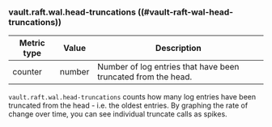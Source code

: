 ### vault.raft.wal.head-truncations ((#vault-raft-wal-head-truncations))

Metric type | Value   | Description
----------- | ------- | -----------
counter     | number  | Number of log entries that have been truncated from the head.

`vault.raft.wal.head-truncations` counts how many log entries have been truncated from the head - i.e. the oldest
entries. By graphing the rate of change over time, you can see individual truncate calls as spikes.

